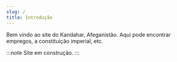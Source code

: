 ```yaml
---
slug: /
title: Introdução
---
```


Bem vindo ao site do Kandahar, Afeganistão. Aqui pode encontrar empregos, a constituição imperial, etc.

:::note
Site em construção.
:::
